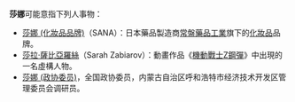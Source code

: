'''莎娜'''可能意指下列人事物：
* [[莎娜_(化妝品品牌)|莎娜 (化妝品品牌)]]（SANA）：日本藥品製造商[[常盤藥品工業|常盤藥品工業]]旗下的[[化妝品|化妝品]]品牌。
* [[莎拉·薩比亞羅絲|莎拉·薩比亞羅絲]]（Sarah Zabiarov）：動畫作品《[[機動戰士Z鋼彈|機動戰士Z鋼彈]]》中出現的一名虛構人物。
* [[莎娜_(政协委员)|莎娜 (政协委员)]]，全国政协委员，内蒙古自治区呼和浩特市经济技术开发区管理委员会调研员。
{{disambig|cat=二字消歧義}}